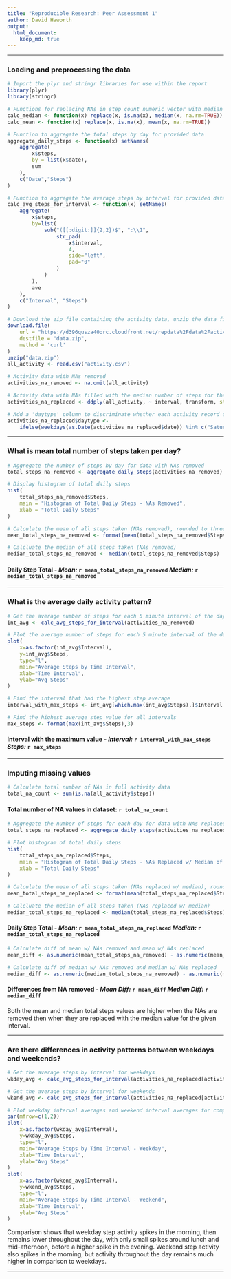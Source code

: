 ```yaml
---
title: "Reproducible Research: Peer Assessment 1"
author: David Haworth
output: 
  html_document:
    keep_md: true
---
```

***
### Loading and preprocessing the data

```r
# Import the plyr and stringr libraries for use within the report
library(plyr)
library(stringr)

# Functions for replacing NAs in step count numeric vector with median or mean values
calc_median <- function(x) replace(x, is.na(x), median(x, na.rm=TRUE))
calc_mean <- function(x) replace(x, is.na(x), mean(x, na.rm=TRUE))

# Function to aggregate the total steps by day for provided data
aggregate_daily_steps <- function(x) setNames(
    aggregate(
        x$steps, 
        by = list(x$date), 
        sum
    ), 
    c("Date","Steps")
)

# Function to aggregate the average steps by interval for provided data
calc_avg_steps_for_interval <- function(x) setNames(
    aggregate(
        x$steps, 
        by=list(
            sub("([[:digit:]]{2,2})$", ":\\1",
                str_pad(
                    x$interval, 
                    4, 
                    side="left", 
                    pad="0"
                )
            )
        ), 
        ave
    ), 
    c("Interval", "Steps")
)

# Download the zip file containing the activity data, unzip the data file, and load it
download.file(
    url = "https://d396qusza40orc.cloudfront.net/repdata%2Fdata%2Factivity.zip", 
    destfile = "data.zip", 
    method = 'curl'
)
unzip("data.zip")
all_activity <- read.csv("activity.csv")

# Activity data with NAs removed
activities_na_removed <- na.omit(all_activity)

# Activity data with NAs filled with the median number of steps for the corresponding interval
activities_na_replaced <- ddply(all_activity, ~ interval, transform, steps = calc_median(steps))

# Add a 'daytype' column to discriminate whether each activity record occurred on a weekday or weekend
activities_na_replaced$daytype <- 
    ifelse(weekdays(as.Date(activities_na_replaced$date)) %in% c("Saturday","Sunday") , "weekend", "weekday")
```
***
### What is mean total number of steps taken per day?

```r
# Aggregate the number of steps by day for data with NAs removed
total_steps_na_removed <- aggregate_daily_steps(activities_na_removed)

# Display histogram of total daily steps
hist(
    total_steps_na_removed$Steps, 
    main = "Histogram of Total Daily Steps - NAs Removed", 
    xlab = "Total Daily Steps"
)
```

```r
# Calculate the mean of all steps taken (NAs removed), rounded to three decimal places
mean_total_steps_na_removed <- format(mean(total_steps_na_removed$Steps),3)

# Calcluate the median of all steps taken (NAs removed)
median_total_steps_na_removed <- median(total_steps_na_removed$Steps)
```

#### Daily Step Total - *Mean:* **`r mean_total_steps_na_removed`** *Median:* **`r median_total_steps_na_removed`**
***
### What is the average daily activity pattern?

```r
# Get the average number of steps for each 5 minute interval of the day
int_avg <- calc_avg_steps_for_interval(activities_na_removed)

# Plot the average number of steps for each 5 minute interval of the day
plot(
    x=as.factor(int_avg$Interval), 
    y=int_avg$Steps, 
    type="l", 
    main="Average Steps by Time Interval", 
    xlab="Time Interval", 
    ylab="Avg Steps"
)

```

```r
# Find the interval that had the highest step average
interval_with_max_steps <- int_avg[which.max(int_avg$Steps),]$Interval

# Find the highest average step value for all intervals
max_steps <- format(max(int_avg$Steps),3)
```
#### Interval with the maximum value - *Interval:* **`r interval_with_max_steps`** *Steps:* **`r max_steps`**

***
### Imputing missing values

```r
# Calculate total number of NAs in full activity data
total_na_count <- sum(is.na(all_activity$steps))
```
#### Total number of NA values in dataset: **`r total_na_count `**

```r
# Aggregate the number of steps for each day for data with NAs replaced
total_steps_na_replaced <- aggregate_daily_steps(activities_na_replaced)

# Plot histogram of total daily steps
hist(
    total_steps_na_replaced$Steps, 
    main = "Histogram of Total Daily Steps - NAs Replaced w/ Median of Interval", 
    xlab = "Total Daily Steps"
)
```

```r
# Calculate the mean of all steps taken (NAs replaced w/ median), rounded to three decimal places
mean_total_steps_na_replaced <- format(mean(total_steps_na_replaced$Steps),3)

# Calcluate the median of all steps taken (NAs replaced w/ median)
median_total_steps_na_replaced <- median(total_steps_na_replaced$Steps)
```
#### Daily Step Total - *Mean:* **`r mean_total_steps_na_replaced`** *Median:* **`r median_total_steps_na_replaced`**

```r
# Calculate diff of mean w/ NAs removed and mean w/ NAs replaced
mean_diff <- as.numeric(mean_total_steps_na_removed) - as.numeric(mean_total_steps_na_replaced)

# Calculate diff of median w/ NAs removed and median w/ NAs replaced
median_diff <- as.numeric(median_total_steps_na_removed) - as.numeric(median_total_steps_na_replaced)
```
#### Differences from NA removed - *Mean Diff:* **`r mean_diff`** *Median Diff:* **`r median_diff`**

Both the mean and median total steps values are higher when the NAs are removed then when they are replaced with the median value for the given interval.

***
### Are there differences in activity patterns between weekdays and weekends?

```r
# Get the average steps by interval for weekdays
wkday_avg <- calc_avg_steps_for_interval(activities_na_replaced[activities_na_replaced$daytype == 'weekday', ])

# Get the average steps by interval for weekends
wkend_avg <- calc_avg_steps_for_interval(activities_na_replaced[activities_na_replaced$daytype == 'weekend', ])

# Plot weekday interval averages and weekend interval averages for comparison
par(mfrow=c(1,2))
plot(
    x=as.factor(wkday_avg$Interval), 
    y=wkday_avg$Steps, 
    type="l", 
    main="Average Steps by Time Interval - Weekday", 
    xlab="Time Interval", 
    ylab="Avg Steps"
)
plot(
    x=as.factor(wkend_avg$Interval), 
    y=wkend_avg$Steps, 
    type="l", 
    main="Average Steps by Time Interval - Weekend", 
    xlab="Time Interval", 
    ylab="Avg Steps"
)
```

Comparison shows that weekday step activity spikes in the morning, then remains lower throughout the day, with only small spikes around lunch and mid-afternoon, before a higher spike in the evening. Weekend step activity also spikes in the morning, but activity throughout the day remains much higher in comparison to weekdays.

***